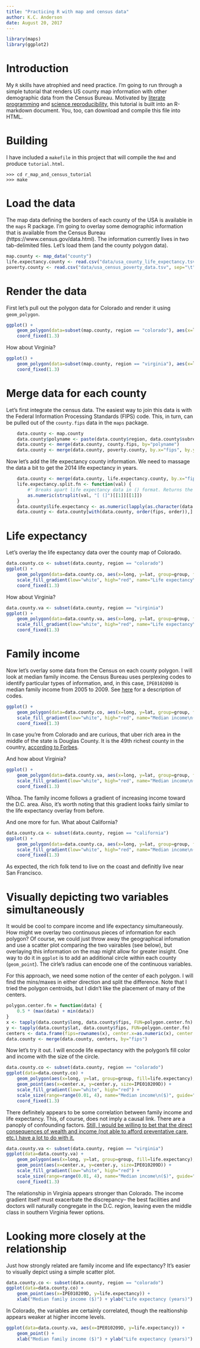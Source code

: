```yaml
---
title: "Practicing R with map and census data"
author: K.C. Anderson
date: August 20, 2017
---
```


``` r
library(maps)
library(ggplot2) 	
```

# Introduction

My `R` skills have atrophied and need practice. I'm going to run through a simple tutorial that renders US county map information with other demographic data from the Census Bureau. Motivated by [literate programming](https://en.wikipedia.org/wiki/Literate_programming) and [science reproducibility](http://kbroman.org/knitr_knutshell/pages/reproducible.html), this tutorial is built into an R-markdown document. You, too, can download and compile this file into HTML.

# Building

I have included a `makefile` in this project that will compile the `Rmd` and produce `tutorial.html`.

```
>>> cd r_map_and_census_tutorial
>>> make
```

# Load the data

The map data defining the borders of each county of the USA is available in the `maps` R package. I'm going to overlay some demographic information that is available from the Census Bureau (https://www.census.gov/data.html). The information currently lives in two tab-delimited files. Let's load them (and the county polygon data).

``` r
map.county <- map_data("county")
life.expectancy.county <- read.csv("data/usa_county_life_expectancy.tsv", sep="\t")
poverty.county <- read.csv("data/usa_census_poverty_data.tsv", sep="\t")
```

# Render the data

First let's pull out the polygon data for Colorado and render it using `geom_polygon`.

``` r
ggplot() +
	geom_polygon(data=subset(map.county, region == "colorado"), aes(x=long, y=lat, group=group), fill="white", color="black") +
	coord_fixed(1.3)
```

How about Virginia?

``` r
ggplot() +
	geom_polygon(data=subset(map.county, region == "virginia"), aes(x=long, y=lat, group=group), fill="white", color="black") +
	coord_fixed(1.3)
```

# Merge data for each county

Let's first integrate the census data. The easiest way to join this data is with the Federal Information Processing Standards (FIPS) code. This, in turn, can be pulled out of the `county.fips` data in the `maps` package.

``` r
	data.county <- map.county
	data.county$polyname <- paste(data.county$region, data.county$subregion, sep=",")
	data.county <- merge(data.county, county.fips, by="polyname")
	data.county <- merge(data.county, poverty.county, by.x="fips", by.y="STCOU")
```

Now let's add the life expectancy county information. We need to massage the data a bit to get the 2014 life expectancy in years.

``` r
	data.county <- merge(data.county, life.expectancy.county, by.x="fips", by.y="FIPS")
	life.expectancy.split.fn <- function(val) {
		#' Breaks apart life expectancy data in () format. Returns the amount in years (as int).
		as.numeric(strsplit(val, "[ (]")[[1]][[1]])
	}
	data.county$life.expectancy <- as.numeric(lapply(as.character(data.county$Life.expectancy..2014.), life.expectancy.split.fn))
	data.county <- data.county[with(data.county, order(fips, order)),]
```

# Life expectancy

Let's overlay the life expectancy data over the county map of Colorado.

``` r
data.county.co <- subset(data.county, region == "colorado")
ggplot() +
    geom_polygon(data=data.county.co, aes(x=long, y=lat, group=group, fill=life.expectancy), color="black") +
    scale_fill_gradient(low="white", high="red", name="Life expectancy\n(years)") +
    coord_fixed(1.3)
```

How about Virginia?

``` r
data.county.va <- subset(data.county, region == "virginia")
ggplot() +
    geom_polygon(data=data.county.va, aes(x=long, y=lat, group=group, fill=life.expectancy), color="black") +
    scale_fill_gradient(low="white", high="red", name="Life expectancy\n(years)") +
    coord_fixed(1.3)
```

# Family income

Now let's overlay some data from the Census on each county polygon. I will look at median family income. the Census Bureau uses perplexing codes to identify particular types of information, and, in this case, `IPE010209D` is median family income from 2005 to 2009. See [here](https://www.google.com/url?sa=t&rct=j&q=&esrc=s&source=web&cd=1&cad=rja&uact=8&ved=0ahUKEwjj-amL7vDVAhVosVQKHdPaBZoQFggoMAA&url=https%3A%2F%2Fwww2.census.gov%2Fprod2%2Fstatcomp%2Fusac%2Fexcel%2FMastdata.xls&usg=AFQjCNHC1_72lon8BFGirHvp2iynhgvMgQ) for a description of codes.

``` r
ggplot() +
    geom_polygon(data=data.county.co, aes(x=long, y=lat, group=group, fill=IPE010209D), color="black") +
    scale_fill_gradient(low="white", high="red", name="Median income\n($)") +
    coord_fixed(1.3)
```

In case you're from Colorado and are curious, that uber rich area in the middle of the state is Douglas County. It is the 49th richest county in the country, [according to Forbes](https://www.forbes.com/pictures/mdg45gkhk/douglas-county-colorado/#49c1030d4b2b).

And how about Virginia?

``` r
ggplot() +
    geom_polygon(data=data.county.va, aes(x=long, y=lat, group=group, fill=IPE010209D), color="black") +
    scale_fill_gradient(low="white", high="red", name="Median income\n($)") +
    coord_fixed(1.3)
```

Whoa. The family income follows a gradient of increasing income toward the D.C. area. Also, it's worth noting that this gradient looks fairly similar to the life expectancy overlay from before.

And one more for fun. What about California?

``` r
data.county.ca <- subset(data.county, region == "california")
ggplot() +
    geom_polygon(data=data.county.ca, aes(x=long, y=lat, group=group, fill=IPE010209D), color="black") +
    scale_fill_gradient(low="white", high="red", name="Median income\n($)") +
    coord_fixed(1.3)
```

As expected, the rich folk tend to live on the coast and definitly live near San Francisco.

# Visually depicting two variables simultaneously

It would be cool to compare income and life expectancy simultaneously. How might we overlay two continuous pieces of information for each polygon? Of course, we could just throw away the geographical infomation and use a scatter plot comparing the two vairables (see below), but overlaying this information on the map might allow for greater insight. One way to do it in `ggplot` is to add an additional circle within each county (`geom_point`). The cirle's radius can encode one of the continuous variables. 

For this approach, we need some notion of the center of each polygon. I will find the mins/maxes in either direction and split the difference. Note that I tried the polygon centroids, but I didn't like the placement of many of the centers.

``` r
polygon.center.fn = function(data) {
	0.5 * (max(data) + min(data))
}
x <- tapply(data.county$long, data.county$fips, FUN=polygon.center.fn)
y <- tapply(data.county$lat, data.county$fips, FUN=polygon.center.fn)
centers <- data.frame(fips=rownames(x), center.x=as.numeric(x), center.y=as.numeric(y))
data.county <- merge(data.county, centers, by="fips")
```

Now let's try it out. I will encode life expectancy with the polygon's fill color and income with the size of the circle.

``` r
data.county.co <- subset(data.county, region == "colorado")
ggplot(data=data.county.co) +
	geom_polygon(aes(x=long, y=lat, group=group, fill=life.expectancy), color="black") +
	geom_point(aes(x=center.x, y=center.y, size=IPE010209D)) +
	scale_fill_gradient(low="white", high="red") +
	scale_size(range=range(0.01, 4), name="Median income\n($)", guide="legend") +
	coord_fixed(1.3)
```

There definitely appears to be some correlation between family income and life expectancy. This, of course, does not imply a causal link. There are a panoply of confounding factors. [Still, I would be willing to bet that the direct consequences of wealth and income (not able to afford preventative care, etc.) have a lot to do with it.](https://www.washingtonpost.com/news/wonk/wp/2015/09/18/the-government-is-spending-more-to-help-rich-seniors-than-poor-ones/?utm_term=.f63aa83c9410)

``` r
data.county.va <- subset(data.county, region == "virginia")
ggplot(data=data.county.va) +
	geom_polygon(aes(x=long, y=lat, group=group, fill=life.expectancy), color="black") +
	geom_point(aes(x=center.x, y=center.y, size=IPE010209D)) +
	scale_fill_gradient(low="white", high="red") +
	scale_size(range=range(0.01, 4), name="Median income\n($)", guide="legend") +
	coord_fixed(1.3)	
```

The relationship in Virginia appears stronger than Colorado. The income gradient itself must exacerbate the discrepancy-- the best facilities and doctors will naturally congregate in the D.C. region, leaving even the middle class in southern Virginia fewer options. 

# Looking more closely at the relationship

Just how strongly related are family income and life expectancy? It's easier to visually depict using a simple scatter plot.

``` r
data.county.co <- subset(data.county, region == "colorado")
ggplot(data=data.county.co) +
	geom_point(aes(x=IPE010209D, y=life.expectancy)) +
	xlab("Median family income ($)") + ylab("Life expectancy (years)")
```

In Colorado, the variables are certainly correlated, though the realtionship appears weaker at higher income levels.

``` r
ggplot(data=data.county.va, aes(x=IPE010209D, y=life.expectancy)) +
	geom_point() +
	xlab("Median family income ($)") + ylab("Life expectancy (years)")
```


